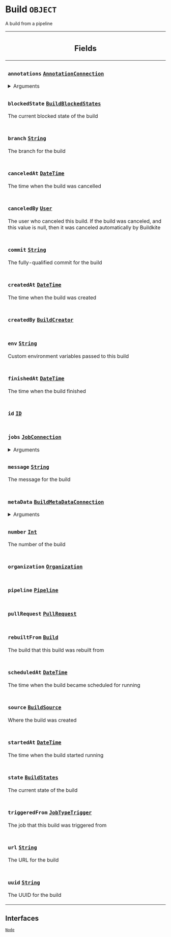 <!--
  _____   ____    _   _  ____ _______   ______ _____ _____ _______
  |  __  / __   |  | |/ __ __   __| |  ____|  __ _   _|__   __|
  | |  | | |  | | |  | | |  | | | |    | |__  | |  | || |    | |
  | |  | | |  | | | . ` | |  | | | |    |  __| | |  | || |    | |
  | |__| | |__| | | |  | |__| | | |    | |____| |__| || |_   | |
  |_____/ ____/  |_| _|____/  |_|    |______|_____/_____|  |_|
  This file is auto-generated by script/generate_graphql_api_content.sh,
  please build the schema.json by running `rails api:graph:export`
  with https://github.com/buildkite/buildkite/,
  replace the content in data/graphql_data_schema.json
  and run the generation script `./scripts/generate-graphql-api-content.sh`.
-->
<!-- vale off -->
<h1 class="has-pills" data-algolia-exclude>
  Build
  <span class="pill pill--object pill--normal-case pill--large"><code>OBJECT</code></span>
</h1>
<!-- vale on -->

<p>A build from a pipeline</p>

<table class="responsive-table responsive-table--single-column-rows">
  <thead>
    <th>
      <h2 data-algolia-exclude>Fields</h2>
    </th>
  </thead>
  <tbody>
    <tr>
      <td>
        <h3 class="is-small has-pills">
          <code>annotations</code>
          <a
            href="/docs/apis/graphql/schemas/object/annotationconnection"
            class="pill pill--object pill--normal-case pill--medium"
            title="Go to OBJECT AnnotationConnection"
          >
            <code>AnnotationConnection</code>
          </a>
        </h3>
        <div>
          <details>
            <summary>Arguments</summary>
            <table class="responsive-table responsive-table--single-column-rows">
              <tbody>
                <tr>
                  <td>
                    <h4 class="is-small has-pills no-margin">
                      <code>first</code>
                      <a
                        href="/docs/apis/graphql/schemas/scalar/int"
                        class="pill pill--scalar pill--normal-case pill--medium"
                        title="Go to SCALAR Int"
                      >
                        <code>Int</code>
                      </a>
                      <span class="pill pill--required pill--normal-case">
                        <code>required</code>
                      </span>
                    </h4>
                    <p>
                      Returns the first <em>n</em> elements from the list.
                    </p>
                  </td>
                </tr>
                <tr>
                  <td>
                    <h4 class="is-small has-pills no-margin">
                      <code>after</code>
                      <a
                        href="/docs/apis/graphql/schemas/scalar/string"
                        class="pill pill--scalar pill--normal-case pill--medium"
                        title="Go to SCALAR String"
                      >
                        <code>String</code>
                      </a>
                      <span class="pill pill--required pill--normal-case">
                        <code>required</code>
                      </span>
                    </h4>
                    <p>
                      Returns the elements in the list that come after the
                      specified cursor.
                    </p>
                  </td>
                </tr>
                <tr>
                  <td>
                    <h4 class="is-small has-pills no-margin">
                      <code>last</code>
                      <a
                        href="/docs/apis/graphql/schemas/scalar/int"
                        class="pill pill--scalar pill--normal-case pill--medium"
                        title="Go to SCALAR Int"
                      >
                        <code>Int</code>
                      </a>
                      <span class="pill pill--required pill--normal-case">
                        <code>required</code>
                      </span>
                    </h4>
                    <p>
                      Returns the last <em>n</em> elements from the list.
                    </p>
                  </td>
                </tr>
                <tr>
                  <td>
                    <h4 class="is-small has-pills no-margin">
                      <code>before</code>
                      <a
                        href="/docs/apis/graphql/schemas/scalar/string"
                        class="pill pill--scalar pill--normal-case pill--medium"
                        title="Go to SCALAR String"
                      >
                        <code>String</code>
                      </a>
                      <span class="pill pill--required pill--normal-case">
                        <code>required</code>
                      </span>
                    </h4>
                    <p>
                      Returns the elements in the list that come before the
                      specified cursor.
                    </p>
                  </td>
                </tr>
                <tr>
                  <td>
                    <h4 class="is-small has-pills no-margin">
                      <code>style</code>
                      <a
                        href="/docs/apis/graphql/schemas/enum/annotationstyle"
                        class="pill pill--enum pill--normal-case pill--medium"
                        title="Go to ENUM AnnotationStyle"
                      >
                        <code>AnnotationStyle</code>
                      </a>
                      <span class="pill pill--required pill--normal-case">
                        <code>required</code>
                      </span>
                    </h4>
                  </td>
                </tr>
              </tbody>
            </table>
          </details>
        </div>
      </td>
    </tr>
    <tr>
      <td>
        <h3 class="is-small has-pills">
          <code>blockedState</code>
          <a
            href="/docs/apis/graphql/schemas/enum/buildblockedstates"
            class="pill pill--enum pill--normal-case pill--medium"
            title="Go to ENUM BuildBlockedStates"
          >
            <code>BuildBlockedStates</code>
          </a>
        </h3>
        <p>The current blocked state of the build</p>
      </td>
    </tr>
    <tr>
      <td>
        <h3 class="is-small has-pills">
          <code>branch</code>
          <a
            href="/docs/apis/graphql/schemas/scalar/string"
            class="pill pill--scalar pill--normal-case pill--medium"
            title="Go to SCALAR String"
          >
            <code>String</code>
          </a>
        </h3>
        <p>The branch for the build</p>
      </td>
    </tr>
    <tr>
      <td>
        <h3 class="is-small has-pills">
          <code>canceledAt</code>
          <a
            href="/docs/apis/graphql/schemas/scalar/datetime"
            class="pill pill--scalar pill--normal-case pill--medium"
            title="Go to SCALAR DateTime"
          >
            <code>DateTime</code>
          </a>
        </h3>
        <p>The time when the build was cancelled</p>
      </td>
    </tr>
    <tr>
      <td>
        <h3 class="is-small has-pills">
          <code>canceledBy</code>
          <a
            href="/docs/apis/graphql/schemas/object/user"
            class="pill pill--object pill--normal-case pill--medium"
            title="Go to OBJECT User"
          >
            <code>User</code>
          </a>
        </h3>
        <p>
          The user who canceled this build. If the build was canceled, and this
          value is null, then it was canceled automatically by Buildkite
        </p>
      </td>
    </tr>
    <tr>
      <td>
        <h3 class="is-small has-pills">
          <code>commit</code>
          <a
            href="/docs/apis/graphql/schemas/scalar/string"
            class="pill pill--scalar pill--normal-case pill--medium"
            title="Go to SCALAR String"
          >
            <code>String</code>
          </a>
        </h3>
        <p>The fully-qualified commit for the build</p>
      </td>
    </tr>
    <tr>
      <td>
        <h3 class="is-small has-pills">
          <code>createdAt</code>
          <a
            href="/docs/apis/graphql/schemas/scalar/datetime"
            class="pill pill--scalar pill--normal-case pill--medium"
            title="Go to SCALAR DateTime"
          >
            <code>DateTime</code>
          </a>
        </h3>
        <p>The time when the build was created</p>
      </td>
    </tr>
    <tr>
      <td>
        <h3 class="is-small has-pills">
          <code>createdBy</code>
          <a
            href="/docs/apis/graphql/schemas/union/buildcreator"
            class="pill pill--union pill--normal-case pill--medium"
            title="Go to UNION BuildCreator"
          >
            <code>BuildCreator</code>
          </a>
        </h3>
      </td>
    </tr>
    <tr>
      <td>
        <h3 class="is-small has-pills">
          <code>env</code>
          <a
            href="/docs/apis/graphql/schemas/scalar/string"
            class="pill pill--scalar pill--normal-case pill--medium"
            title="Go to SCALAR String"
          >
            <code>String</code>
          </a>
        </h3>
        <p>Custom environment variables passed to this build</p>
      </td>
    </tr>
    <tr>
      <td>
        <h3 class="is-small has-pills">
          <code>finishedAt</code>
          <a
            href="/docs/apis/graphql/schemas/scalar/datetime"
            class="pill pill--scalar pill--normal-case pill--medium"
            title="Go to SCALAR DateTime"
          >
            <code>DateTime</code>
          </a>
        </h3>
        <p>The time when the build finished</p>
      </td>
    </tr>
    <tr>
      <td>
        <h3 class="is-small has-pills">
          <code>id</code>
          <a
            href="/docs/apis/graphql/schemas/scalar/id"
            class="pill pill--scalar pill--normal-case pill--medium"
            title="Go to SCALAR ID"
          >
            <code>ID</code>
          </a>
        </h3>
      </td>
    </tr>
    <tr>
      <td>
        <h3 class="is-small has-pills">
          <code>jobs</code>
          <a
            href="/docs/apis/graphql/schemas/object/jobconnection"
            class="pill pill--object pill--normal-case pill--medium"
            title="Go to OBJECT JobConnection"
          >
            <code>JobConnection</code>
          </a>
        </h3>
        <div>
          <details>
            <summary>Arguments</summary>
            <table class="responsive-table responsive-table--single-column-rows">
              <tbody>
                <tr>
                  <td>
                    <h4 class="is-small has-pills no-margin">
                      <code>first</code>
                      <a
                        href="/docs/apis/graphql/schemas/scalar/int"
                        class="pill pill--scalar pill--normal-case pill--medium"
                        title="Go to SCALAR Int"
                      >
                        <code>Int</code>
                      </a>
                      <span class="pill pill--required pill--normal-case">
                        <code>required</code>
                      </span>
                    </h4>
                    <p>
                      Returns the first <em>n</em> elements from the list.
                    </p>
                  </td>
                </tr>
                <tr>
                  <td>
                    <h4 class="is-small has-pills no-margin">
                      <code>after</code>
                      <a
                        href="/docs/apis/graphql/schemas/scalar/string"
                        class="pill pill--scalar pill--normal-case pill--medium"
                        title="Go to SCALAR String"
                      >
                        <code>String</code>
                      </a>
                      <span class="pill pill--required pill--normal-case">
                        <code>required</code>
                      </span>
                    </h4>
                    <p>
                      Returns the elements in the list that come after the
                      specified cursor.
                    </p>
                  </td>
                </tr>
                <tr>
                  <td>
                    <h4 class="is-small has-pills no-margin">
                      <code>last</code>
                      <a
                        href="/docs/apis/graphql/schemas/scalar/int"
                        class="pill pill--scalar pill--normal-case pill--medium"
                        title="Go to SCALAR Int"
                      >
                        <code>Int</code>
                      </a>
                      <span class="pill pill--required pill--normal-case">
                        <code>required</code>
                      </span>
                    </h4>
                    <p>
                      Returns the last <em>n</em> elements from the list.
                    </p>
                  </td>
                </tr>
                <tr>
                  <td>
                    <h4 class="is-small has-pills no-margin">
                      <code>before</code>
                      <a
                        href="/docs/apis/graphql/schemas/scalar/string"
                        class="pill pill--scalar pill--normal-case pill--medium"
                        title="Go to SCALAR String"
                      >
                        <code>String</code>
                      </a>
                      <span class="pill pill--required pill--normal-case">
                        <code>required</code>
                      </span>
                    </h4>
                    <p>
                      Returns the elements in the list that come before the
                      specified cursor.
                    </p>
                  </td>
                </tr>
                <tr>
                  <td>
                    <h4 class="is-small has-pills no-margin">
                      <code>type</code>
                      <a
                        href="/docs/apis/graphql/schemas/enum/jobtypes"
                        class="pill pill--enum pill--normal-case pill--medium"
                        title="Go to ENUM JobTypes"
                      >
                        <code>JobTypes</code>
                      </a>
                      <span class="pill pill--required pill--normal-case">
                        <code>required</code>
                      </span>
                    </h4>
                  </td>
                </tr>
                <tr>
                  <td>
                    <h4 class="is-small has-pills no-margin">
                      <code>state</code>
                      <a
                        href="/docs/apis/graphql/schemas/enum/jobstates"
                        class="pill pill--enum pill--normal-case pill--medium"
                        title="Go to ENUM JobStates"
                      >
                        <code>JobStates</code>
                      </a>
                      <span class="pill pill--required pill--normal-case">
                        <code>required</code>
                      </span>
                    </h4>
                  </td>
                </tr>
                <tr>
                  <td>
                    <h4 class="is-small has-pills no-margin">
                      <code>priority</code>
                      <a
                        href="/docs/apis/graphql/schemas/input_object/jobprioritysearch"
                        class="pill pill--input_object pill--normal-case pill--medium"
                        title="Go to INPUT_OBJECT JobPrioritySearch"
                      >
                        <code>JobPrioritySearch</code>
                      </a>
                      <span class="pill pill--required pill--normal-case">
                        <code>required</code>
                      </span>
                    </h4>
                  </td>
                </tr>
                <tr>
                  <td>
                    <h4 class="is-small has-pills no-margin">
                      <code>agentQueryRules</code>
                      <a
                        href="/docs/apis/graphql/schemas/scalar/string"
                        class="pill pill--scalar pill--normal-case pill--medium"
                        title="Go to SCALAR String"
                      >
                        <code>String</code>
                      </a>
                      <span class="pill pill--required pill--normal-case">
                        <code>required</code>
                      </span>
                    </h4>
                  </td>
                </tr>
                <tr>
                  <td>
                    <h4 class="is-small has-pills no-margin">
                      <code>concurrency</code>
                      <a
                        href="/docs/apis/graphql/schemas/input_object/jobconcurrencysearch"
                        class="pill pill--input_object pill--normal-case pill--medium"
                        title="Go to INPUT_OBJECT JobConcurrencySearch"
                      >
                        <code>JobConcurrencySearch</code>
                      </a>
                      <span class="pill pill--required pill--normal-case">
                        <code>required</code>
                      </span>
                    </h4>
                  </td>
                </tr>
                <tr>
                  <td>
                    <h4 class="is-small has-pills no-margin">
                      <code>passed</code>
                      <a
                        href="/docs/apis/graphql/schemas/scalar/boolean"
                        class="pill pill--scalar pill--normal-case pill--medium"
                        title="Go to SCALAR Boolean"
                      >
                        <code>Boolean</code>
                      </a>
                      <span class="pill pill--required pill--normal-case">
                        <code>required</code>
                      </span>
                    </h4>
                    <p>
                      Whether or not the command job passed. Passing{" "}
                      <code>false</code> will return all failed jobs (including
                      &quot;soft failed&quot; jobs)
                    </p>
                  </td>
                </tr>
                <tr>
                  <td>
                    <h4 class="is-small has-pills no-margin">
                      <code>step</code>
                      <a
                        href="/docs/apis/graphql/schemas/input_object/jobstepsearch"
                        class="pill pill--input_object pill--normal-case pill--medium"
                        title="Go to INPUT_OBJECT JobStepSearch"
                      >
                        <code>JobStepSearch</code>
                      </a>
                      <span class="pill pill--required pill--normal-case">
                        <code>required</code>
                      </span>
                    </h4>
                    <p>Filtering jobs based on related step information</p>
                  </td>
                </tr>
                <tr>
                  <td>
                    <h4 class="is-small has-pills no-margin">
                      <code>order</code>
                      <a
                        href="/docs/apis/graphql/schemas/enum/joborder"
                        class="pill pill--enum pill--normal-case pill--medium"
                        title="Go to ENUM JobOrder"
                      >
                        <code>JobOrder</code>
                      </a>
                    </h4>
                    <p>Order the jobs</p>
                    <p class="no-margin">
                      Default value: <code>RECENTLY_CREATED</code>
                    </p>
                  </td>
                </tr>
              </tbody>
            </table>
          </details>
        </div>
      </td>
    </tr>
    <tr>
      <td>
        <h3 class="is-small has-pills">
          <code>message</code>
          <a
            href="/docs/apis/graphql/schemas/scalar/string"
            class="pill pill--scalar pill--normal-case pill--medium"
            title="Go to SCALAR String"
          >
            <code>String</code>
          </a>
        </h3>
        <p>The message for the build</p>
      </td>
    </tr>
    <tr>
      <td>
        <h3 class="is-small has-pills">
          <code>metaData</code>
          <a
            href="/docs/apis/graphql/schemas/object/buildmetadataconnection"
            class="pill pill--object pill--normal-case pill--medium"
            title="Go to OBJECT BuildMetaDataConnection"
          >
            <code>BuildMetaDataConnection</code>
          </a>
        </h3>
        <div>
          <details>
            <summary>Arguments</summary>
            <table class="responsive-table responsive-table--single-column-rows">
              <tbody>
                <tr>
                  <td>
                    <h4 class="is-small has-pills no-margin">
                      <code>first</code>
                      <a
                        href="/docs/apis/graphql/schemas/scalar/int"
                        class="pill pill--scalar pill--normal-case pill--medium"
                        title="Go to SCALAR Int"
                      >
                        <code>Int</code>
                      </a>
                      <span class="pill pill--required pill--normal-case">
                        <code>required</code>
                      </span>
                    </h4>
                  </td>
                </tr>
                <tr>
                  <td>
                    <h4 class="is-small has-pills no-margin">
                      <code>last</code>
                      <a
                        href="/docs/apis/graphql/schemas/scalar/int"
                        class="pill pill--scalar pill--normal-case pill--medium"
                        title="Go to SCALAR Int"
                      >
                        <code>Int</code>
                      </a>
                      <span class="pill pill--required pill--normal-case">
                        <code>required</code>
                      </span>
                    </h4>
                  </td>
                </tr>
              </tbody>
            </table>
          </details>
        </div>
      </td>
    </tr>
    <tr>
      <td>
        <h3 class="is-small has-pills">
          <code>number</code>
          <a
            href="/docs/apis/graphql/schemas/scalar/int"
            class="pill pill--scalar pill--normal-case pill--medium"
            title="Go to SCALAR Int"
          >
            <code>Int</code>
          </a>
        </h3>
        <p>The number of the build</p>
      </td>
    </tr>
    <tr>
      <td>
        <h3 class="is-small has-pills">
          <code>organization</code>
          <a
            href="/docs/apis/graphql/schemas/object/organization"
            class="pill pill--object pill--normal-case pill--medium"
            title="Go to OBJECT Organization"
          >
            <code>Organization</code>
          </a>
        </h3>
      </td>
    </tr>
    <tr>
      <td>
        <h3 class="is-small has-pills">
          <code>pipeline</code>
          <a
            href="/docs/apis/graphql/schemas/object/pipeline"
            class="pill pill--object pill--normal-case pill--medium"
            title="Go to OBJECT Pipeline"
          >
            <code>Pipeline</code>
          </a>
        </h3>
      </td>
    </tr>
    <tr>
      <td>
        <h3 class="is-small has-pills">
          <code>pullRequest</code>
          <a
            href="/docs/apis/graphql/schemas/object/pullrequest"
            class="pill pill--object pill--normal-case pill--medium"
            title="Go to OBJECT PullRequest"
          >
            <code>PullRequest</code>
          </a>
        </h3>
      </td>
    </tr>
    <tr>
      <td>
        <h3 class="is-small has-pills">
          <code>rebuiltFrom</code>
          <a
            href="/docs/apis/graphql/schemas/object/build"
            class="pill pill--object pill--normal-case pill--medium"
            title="Go to OBJECT Build"
          >
            <code>Build</code>
          </a>
        </h3>
        <p>The build that this build was rebuilt from</p>
      </td>
    </tr>
    <tr>
      <td>
        <h3 class="is-small has-pills">
          <code>scheduledAt</code>
          <a
            href="/docs/apis/graphql/schemas/scalar/datetime"
            class="pill pill--scalar pill--normal-case pill--medium"
            title="Go to SCALAR DateTime"
          >
            <code>DateTime</code>
          </a>
        </h3>
        <p>The time when the build became scheduled for running</p>
      </td>
    </tr>
    <tr>
      <td>
        <h3 class="is-small has-pills">
          <code>source</code>
          <a
            href="/docs/apis/graphql/schemas/interface/buildsource"
            class="pill pill--interface pill--normal-case pill--medium"
            title="Go to INTERFACE BuildSource"
          >
            <code>BuildSource</code>
          </a>
        </h3>
        <p>Where the build was created</p>
      </td>
    </tr>
    <tr>
      <td>
        <h3 class="is-small has-pills">
          <code>startedAt</code>
          <a
            href="/docs/apis/graphql/schemas/scalar/datetime"
            class="pill pill--scalar pill--normal-case pill--medium"
            title="Go to SCALAR DateTime"
          >
            <code>DateTime</code>
          </a>
        </h3>
        <p>The time when the build started running</p>
      </td>
    </tr>
    <tr>
      <td>
        <h3 class="is-small has-pills">
          <code>state</code>
          <a
            href="/docs/apis/graphql/schemas/enum/buildstates"
            class="pill pill--enum pill--normal-case pill--medium"
            title="Go to ENUM BuildStates"
          >
            <code>BuildStates</code>
          </a>
        </h3>
        <p>The current state of the build</p>
      </td>
    </tr>
    <tr>
      <td>
        <h3 class="is-small has-pills">
          <code>triggeredFrom</code>
          <a
            href="/docs/apis/graphql/schemas/object/jobtypetrigger"
            class="pill pill--object pill--normal-case pill--medium"
            title="Go to OBJECT JobTypeTrigger"
          >
            <code>JobTypeTrigger</code>
          </a>
        </h3>
        <p>The job that this build was triggered from</p>
      </td>
    </tr>
    <tr>
      <td>
        <h3 class="is-small has-pills">
          <code>url</code>
          <a
            href="/docs/apis/graphql/schemas/scalar/string"
            class="pill pill--scalar pill--normal-case pill--medium"
            title="Go to SCALAR String"
          >
            <code>String</code>
          </a>
        </h3>
        <p>The URL for the build</p>
      </td>
    </tr>
    <tr>
      <td>
        <h3 class="is-small has-pills">
          <code>uuid</code>
          <a
            href="/docs/apis/graphql/schemas/scalar/string"
            class="pill pill--scalar pill--normal-case pill--medium"
            title="Go to SCALAR String"
          >
            <code>String</code>
          </a>
        </h3>
        <p>The UUID for the build</p>
      </td>
    </tr>
  </tbody>
</table>

<h2 data-algolia-exclude>Interfaces</h2>
<a
  href="/docs/apis/graphql/schemas/interface/node"
  class="pill pill--interface pill--normal-case pill--large"
  title="Go to INTERFACE Node"
>
  <code>Node</code>
</a>
